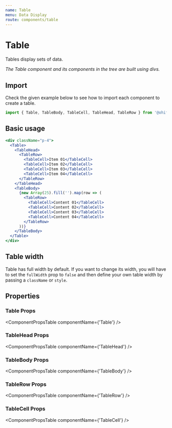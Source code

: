 ```yaml
---
name: Table
menu: Data Display
route: components/table
---
```



# Table

Tables display sets of data.

_The Table component and its components in the tree are built using divs._

## Import

Check the given example below to see how to import each component to create a
table.

```javascript
import { Table, TableBody, TableCell, TableHead, TableRow } from '@ohif/ui';
```

## Basic usage

```jsx live
<div className="p-4">
  <Table>
    <TableHead>
      <TableRow>
        <TableCell>Item 01</TableCell>
        <TableCell>Item 02</TableCell>
        <TableCell>Item 03</TableCell>
        <TableCell>Item 04</TableCell>
      </TableRow>
    </TableHead>
    <TableBody>
      {new Array(25).fill('').map(row => (
        <TableRow>
          <TableCell>Content 01</TableCell>
          <TableCell>Content 02</TableCell>
          <TableCell>Content 03</TableCell>
          <TableCell>Content 04</TableCell>
        </TableRow>
      ))}
    </TableBody>
  </Table>
</div>
```

## Table width

Table has full width by default. If you want to change its width, you will have
to set the `fullWidth` prop to `false` and then define your own table width by
passing a `className` or `style`.

## Properties

### Table Props

<ComponentPropsTable componentName={'Table'} />

### TableHead Props

<ComponentPropsTable componentName={'TableHead'} />

### TableBody Props

<ComponentPropsTable componentName={'TableBody'} />

### TableRow Props

<ComponentPropsTable componentName={'TableRow'} />

### TableCell Props

<ComponentPropsTable componentName={'TableCell'} />
```

